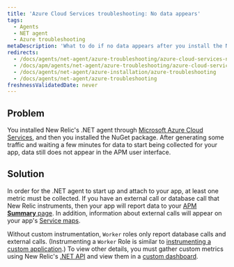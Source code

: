 ```yaml
---
title: 'Azure Cloud Services troubleshooting: No data appears'
tags:
  - Agents
  - NET agent
  - Azure troubleshooting
metaDescription: 'What to do if no data appears after you install the New Relic .NET agent through Microsoft Azure Cloud Services.'
redirects:
  - /docs/agents/net-agent/azure-troubleshooting/azure-cloud-services-no-data-appears
  - /docs/apm/agents/net-agent/azure-troubleshooting/azure-cloud-services-no-data-appears
  - /docs/agents/net-agent/azure-installation/azure-troubleshooting
  - /docs/agents/net-agent/azure-troubleshooting
freshnessValidatedDate: never
---
```


## Problem

You installed New Relic's .NET agent through [Microsoft Azure Cloud Services](/docs/agents/net-agent/azure-installation/install-app-azure-cloud-services), and then you installed the NuGet package. After generating some traffic and waiting a few minutes for data to start being collected for your app, data still does not appear in the APM user interface.

## Solution

In order for the .NET agent to start up and attach to your app, at least one metric must be collected. If you have an external call or database call that New Relic instruments, then your app will report data to your [APM <DoNotTranslate>**Summary**</DoNotTranslate> page](/docs/apm/applications-menu/monitoring/apm-overview-page). In addition, information about external calls will appear on your app's [Service maps](/docs/data-analysis/user-interface-functions/view-your-data/service-maps-visualize-monitor-apps-entire-architecture).

Without custom instrumentation, `Worker` roles only report database calls and external calls. (Instrumenting a `Worker` Role is similar to [instrumenting a custom application](/docs/agents/net-agent/instrumentation/instrumenting-non-iis-apps).) To view other details, you must gather custom metrics using New Relic's [.NET API](/docs/agents/net-agent/features/net-agent-api) and view them in a [custom dashboard](/docs/dashboards/new-relic-dashboards/custom-dashboards/custom-dashboards).

